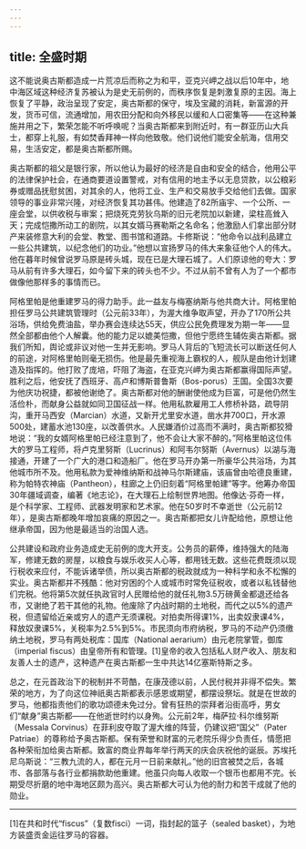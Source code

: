 ```yaml
---
---
---
```

title: 全盛时期
---




这不能说奥古斯都造成一片荒凉后而称之为和平，亚克兴岬之战以后10年中，地中海区域这种经济复苏被认为是史无前例的，而秩序恢复是刺激复原的主因。海上恢复了平静，政治呈现了安定，奥古斯都的保守，埃及宝藏的消耗，新富源的开发，货币可信，流通增加，用农田分配和向外移民以缓和人口密集等——在这种兼施并用之下，繁荣怎能不听呼唤呢？当奥古斯都来到附近时，有一群亚历山大兵士，都穿上礼服，有如焚香拜神一样向他致敬。他们说他们能安全航海，信用交易，生活安定，都是奥古斯都所赐。

奥古斯都的祖父是银行家，所以他认为最好的经济是自由和安全的结合，他用公平的法律保护社会，在通商要道设置警戒，对有信用的地主予以无息贷款，以公粮彩券或赠品抚慰贫困，对其余的人，他将工业、生产和交易放手交给他们去做。国家领导的事业非常兴隆，对经济恢复其功甚伟。他建造了82所庙宇、一个公所、一座会堂，以供收税与审案；把烧死克劳狄乌斯的旧元老院加以新建，梁柱高耸入天；完成恺撒所动工的剧院，以其女婿马赛勒斯之名命名；他激励人们拿出部分财产来装修意大利的会堂、教堂、图书馆和道路。卡修斯说：“他命令以战利品建立一些公共建筑，以纪念他们的功业。”他想以宣扬罗马的伟大来象征他个人的伟大。他在暮年时候曾说罗马原是砖头城，现在已是大理石城了。人们原谅他的夸大：罗马从前有许多大理石，如今留下来的砖头也不少。不过从前不曾有人为了一个都市做像他那样多的事情而已。

阿格里帕是他重建罗马的得力助手。此一益友与梅塞纳斯与他共商大计。阿格里帕担任罗马公共建筑管理时（公元前33年），为渥大维争取声望，开办了170所公共浴场，供给免费油盐，举办赛会连续达55天，供应公民免费理发为期一年——显然全部都由他个人解囊。他的能力足以媲美恺撒，但他宁愿终生辅佐奥古斯都。据我们所知，舆论或非议对他一生并无影响。罗马人背后的飞短流长可以断送任何人的前途，对阿格里帕则毫无损伤。他是最先重视海上霸权的人，舰队是由他计划建造及指挥的。他打败了庞培，吓阻了海盗，在亚克兴岬为奥古斯都赢得国际声望。胜利之后，他安抚了西班牙、高卢和博斯普鲁斯（Bos-porus）王国。全国3次要为他庆功祝捷，都被他谢绝了。奥古斯都对他的酬谢使他成为巨富，可是他仍然生活俭朴，而献身公益就如同卫国征战一样。他用私款雇用工人修桥补路，疏导阴沟，重开马西安（Marcian）水道，又新开尤里安水道，凿水井700口，开水源500处，建蓄水池130座，以改善供水。人民嫌酒价过高而不满时，奥古斯都狡猾地说：“我的女婿阿格里帕已经注意到了，他不会让大家不醉的。”阿格里帕这位伟大的罗马工程师，将卢克里努斯（Lucrinus）和阿韦尔努斯（Avernus）以湖与海接通，开建了一个广大的港口和造船厂。他在罗马开办第一所豪华公共浴场，为其他城市所不及。他用私款为爱神维纳斯和战神马尔斯建庙，该庙曾由哈德良重建，称为帕特农神庙（Pantheon），柱廊之上仍旧刻着“阿格里帕建”等字。他筹办帝国30年疆域调查，编著《地志论》，在大理石上绘制世界地图。他像达·芬奇一样，是个科学家、工程师、武器发明家和艺术家。他在50岁时不幸逝世（公元前12年），是奥古斯都晚年增加哀痛的原因之一。奥古斯都把女儿许配给他，原想让他继承帝国，因为他是最适当的治国人选。

公共建设和政府业务造成史无前例的庞大开支。公务员的薪俸，维持强大的陆海军，修建无数的房屋，以粮食与娱乐收买人心等，都用钱无数。这些花费既须以现行税收来应付，不能诉诸举债，所以奥古斯都的税政就成为一种科学和永不松懈的实业。奥古斯都并不残酷：他对穷困的个人或城市时常免征税收，或者以私钱替他们完税。他将第5次就任执政官时人民赠给他的就任礼物3.5万磅黄金都退还给各市，又谢绝了若干其他的礼物。他废除了内战时期的土地税，而代之以5%的遗产税，但遗留给近亲或穷人的遗产无须课税。对拍卖所得课1%，出卖奴隶课4%，释放奴隶课5%，关税率为2.5%到5%。市民须向市府纳税，罗马的不动产仍须缴纳土地税，罗马有两处税库：国库（National aerarium）由元老院掌管，御库（imperial fiscus）由皇帝所有和管理。[1]皇帝的收入包括私人财产收入、朋友和友善人士的遗产，这种遗产在奥古斯都一生中共达14亿塞斯特斯之多。

总之，在元首政治下的税制并不苛酷，在康茂德以前，人民付税并非得不偿失。繁荣的地方，为了向这位神祇奥古斯都表示感恩或期望，都摆设祭坛。就是在世故的罗马，他都指责他们的歌功颂德未免过分。曾有狂热的崇拜者沿街高呼，男女们“献身”奥古斯都——在他逝世时约以身殉。公元前2年，梅萨拉·科尔维努斯（Messala Corvinus）在菲利皮夺取了渥大维的阵营，仍建议把“国父”（Pater Patriae）的尊称给予奥古斯都。保有荣誉和财富的元老院乐得少负责任，情愿把各种荣衔加给奥古斯都。致富的商业界每年举行两天的庆会庆祝他的诞辰。苏埃托尼乌斯说：“三教九流的人，都在元月一日前来献礼。”他的旧宫被焚之后，各城市、各部落与各行业都捐款助他重建。他虽只向每人收取一个银币也都用不完。长期受尽折磨的地中海地区颇为高兴。奥古斯都大可认为他的耐力和苦干成就了他的勋业。



* * *



[1]在共和时代“fiscus”（复数fisci）一词，指封起的篮子（sealed basket），为地方装盛贡金运往罗马的容器。